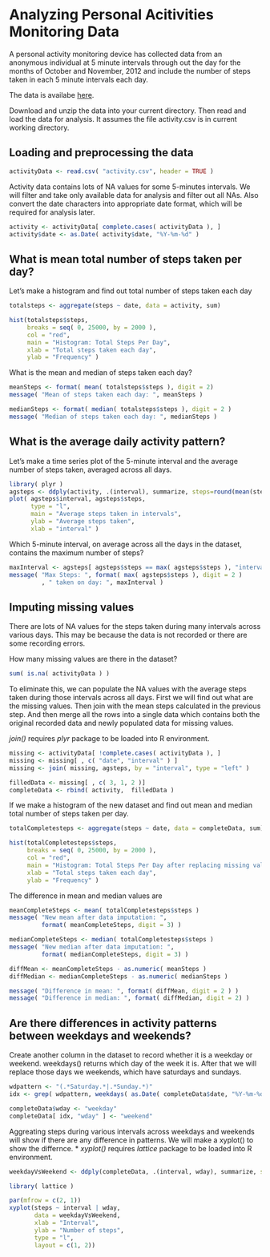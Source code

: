 Analyzing Personal Acitivities Monitoring Data
==============================================

A personal activity monitoring device has collected data from an anonymous individual at 5 minute intervals through out the day for the months of October and November, 2012 and include the number of steps taken in each 5 minute intervals each day.

The data is availabe [here](https://d396qusza40orc.cloudfront.net/repdata%2Fdata%2Factivity.zip).

Download and unzip the data into your current directory. Then read and load the data for analysis. It assumes the file activity.csv is in current working directory.

## Loading and preprocessing the data

```r
activityData <- read.csv( "activity.csv", header = TRUE )
```

Activity data contains lots of NA values for some 5-minutes intervals. We will filter and take only available data for analysis and filter out all NAs. Also convert the date characters into appropriate date format, which will be required for analysis later.

```r
activity <- activityData[ complete.cases( activityData ), ]
activity$date <- as.Date( activity$date, "%Y-%m-%d" )
```

## What is mean total number of steps taken per day?

Let's make a histogram and find out total number of steps taken each day
```r
totalsteps <- aggregate(steps ~ date, data = activity, sum)

hist(totalsteps$steps,
     breaks = seq( 0, 25000, by = 2000 ),
     col = "red",
     main = "Histogram: Total Steps Per Day",
     xlab = "Total steps taken each day",
     ylab = "Frequency" )
```

What is the mean and median of steps taken each day?
```r
meanSteps <- format( mean( totalsteps$steps ), digit = 2)
message( "Mean of steps taken each day: ", meanSteps )

medianSteps <- format( median( totalsteps$steps ), digit = 2 )
message( "Median of steps taken each day: ", medianSteps )
```

## What is the average daily activity pattern?

Let's make a time series plot of the 5-minute interval and the average number of steps taken, averaged across all days.

```r
library( plyr )
agsteps <- ddply(activity, .(interval), summarize, steps=round(mean(steps), 3))
plot( agsteps$interval, agsteps$steps, 
      type = "l",
      main = "Average steps taken in intervals",
      ylab = "Average steps taken",
      xlab = "interval" )
```

Which 5-minute interval, on average across all the days in the dataset, contains the maximum number of steps?

```r
maxInterval <- agsteps[ agsteps$steps == max( agsteps$steps ), "interval" ]
message( "Max Steps: ", format( max( agsteps$steps ), digit = 2 )
         , " taken on day: ", maxInterval )
```

## Imputing missing values

There are lots of NA values for the steps taken during many intervals across various days. This may be because the data is not recorded or there are some recording errors. 

How many missing values are there in the dataset?
```r
sum( is.na( activityData ) )
```

To eliminate this, we can populate the NA values with the average steps taken during those intervals across all days. First we will find out what are the missing values. Then join with the mean steps calculated in the previous step. And then merge all the rows into a single data which contains both the original recorded data and newly populated data for missing values.

_join()_ requires _plyr_ package to be loaded into R environment. 

```r
missing <- activityData[ !complete.cases( activityData ), ]
missing <- missing[ , c( "date", "interval" ) ]
missing <- join( missing, agsteps, by = "interval", type = "left" ) 

filledData <- missing[ , c( 3, 1, 2 )] 
completeData <- rbind( activity,  filledData )
```

If we make a histogram of the new dataset and find out mean and median total number of steps taken per day.
```r
totalCompletesteps <- aggregate(steps ~ date, data = completeData, sum)

hist(totalCompletesteps$steps,
     breaks = seq( 0, 25000, by = 2000 ),
     col = "red",
     main = "Histogram: Total Steps Per Day after replacing missing values",
     xlab = "Total steps taken each day",
     ylab = "Frequency" )
```

The difference in mean and median values are 

```r
meanCompleteSteps <- mean( totalCompletesteps$steps )
message( "New mean after data imputation: ",  
         format( meanCompleteSteps, digit = 3) )

medianCompleteSteps <- median( totalCompletesteps$steps )
message( "New median after data imputation: ", 
         format( medianCompleteSteps, digit = 3) )
```

```r
diffMean <- meanCompleteSteps - as.numeric( meanSteps )
diffMedian <- medianCompleteSteps - as.numeric( medianSteps )

message( "Difference in mean: ", format( diffMean, digit = 2 ) )
message( "Difference in median: ", format( diffMedian, digit = 2) )
```

## Are there differences in activity patterns between weekdays and weekends?

Create another column in the dataset to record whether it is a weekday or weekend. weekdays() returns which day of the week it is. After that we will replace those days we weekends, which have saturdays and sundays.

```r
wdpattern <- "(.*Saturday.*|.*Sunday.*)"
idx <- grep( wdpattern, weekdays( as.Date( completeData$date, "%Y-%m-%d" ) ) )

completeData$wday <- "weekday"
completeData[ idx, "wday" ] <- "weekend"
```

Aggreating steps during various intervals across weekdays and weekends will show if there are any difference in patterns. We will make a xyplot() to show the differnce.
* _xyplot()_ requires _lattice_ package to be loaded into R environment. 

```r
weekdayVsWeekend <- ddply(completeData, .(interval, wday), summarize, steps=round(mean(steps), 3))

library( lattice )

par(mfrow = c(2, 1))
xyplot(steps ~ interval | wday, 
       data = weekdayVsWeekend,
       xlab = "Interval",
       ylab = "Number of steps",
       type = "l", 
       layout = c(1, 2))
```
